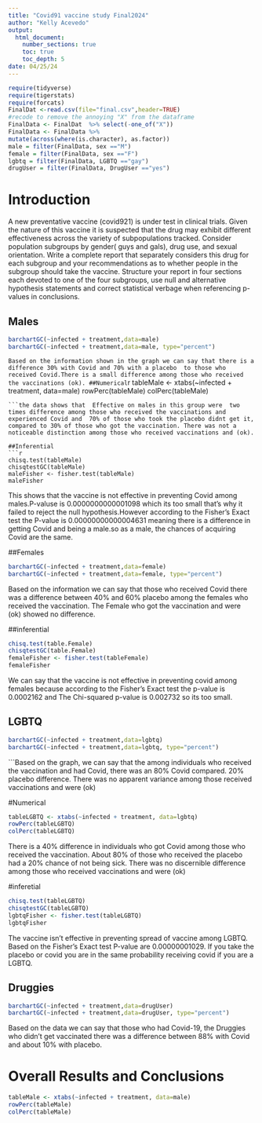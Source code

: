 ```yaml
---
title: "Covid91 vaccine study Final2024"
author: "Kelly Acevedo"
output: 
  html_document:
    number_sections: true
    toc: true
    toc_depth: 5
date: 04/25/24 
---
```


```r
require(tidyverse)
require(tigerstats)
require(forcats)
FinalDat <-read.csv(file="final.csv",header=TRUE)
#recode to remove the annoying "X" from the dataframe
FinalData <- FinalDat  %>% select(-one_of("X"))
FinalData <- FinalData %>%
mutate(across(where(is.character), as.factor))
male = filter(FinalData, sex =="M")
female = filter(FinalData, sex =="F")
lgbtq = filter(FinalData, LGBTQ =="gay")
drugUser = filter(FinalData, DrugUser =="yes")

```


# Introduction

A new  preventative vaccine (covid921) is under test in clinical trials. Given the nature of this vaccine it is suspected that the drug may exhibit different effectiveness across the variety of subpopulations tracked. Consider population subgroups by gender( guys and gals), drug use, and sexual orientation. Write a complete report that separately considers this drug for each subgroup and your recommendations as to whether people in the subgroup should take the vaccine. Structure your report in four sections each devoted to one of the four subgroups, use null and alternative hypothesis statements and correct statistical verbage when referencing p-values in conclusions.

## Males

```r
barchartGC(~infected + treatment,data=male)
barchartGC(~infected + treatment,data=male, type="percent")
```
```Based on the information shown in the graph we can say that there is a difference 30% with Covid and 70% with a placebo 
to those who received Covid.There is a small difference among those who received the vaccinations (ok).
##Numerical
```r
tableMale <- xtabs(~infected + treatment, data=male)
rowPerc(tableMale)
colPerc(tableMale)
```
```the data shows that  Effective on males in this group were  two times difference among those who received the vaccinations and experienced Covid and  70% of those who took the placebo didnt get it, compared to 30% of those who got the vaccination. There was not a noticeable distinction among those who received vaccinations and (ok).

##Inferential 
```r
chisq.test(tableMale)
chisqtestGC(tableMale)
maleFisher <- fisher.test(tableMale)
maleFisher
```
This shows that the vaccine is not effective in preventing Covid among males.P-valuse is 0.0000000000001098 which its too small that's why it failed to reject the null hypothesis.However according to the Fisher's Exact test the P-value is 0.00000000000004631 meaning there is a difference in getting Covid and being a male.so as a male, the chances of acquiring Covid are the same.




##Females
```r
barchartGC(~infected + treatment,data=female)
barchartGC(~infected + treatment,data=female, type="percent")
```

Based on the information we can say that those who received Covid there was a difference between 40% and 60% placebo among the females who received the vaccination. The Female who got the vaccination and were (ok) showed no difference.


##inferential 
```r
chisq.test(table.Female)
chisqtestGC(table.Female)
femaleFisher <- fisher.test(tableFemale)
femaleFisher
```
We can say that the vaccine is not effective in preventing covid among females because according to the Fisher's Exact test the p-value is 0.0002162 and The Chi-squared p-value is 0.002732 so its too small.

## LGBTQ

```r
barchartGC(~infected + treatment,data=lgbtq)
barchartGC(~infected + treatment,data=lgbtq, type="percent")
```
```Based on the graph, we can say that the among individuals who received the vaccination and had Covid, there was an 80% Covid compared. 20% placebo difference. There was no apparent variance among those received vaccinations and were (ok)

#Numerical

```r
tableLGBTQ <- xtabs(~infected + treatment, data=lgbtq)
rowPerc(tableLGBTQ)
colPerc(tableLGBTQ)
```
There is a 40% difference in individuals who got Covid among those who received the vaccination. About 80% of those who received the placebo had a 20% chance of not being sick. There was no discernible difference among those who received vaccinations and were (ok)

#inferetial 

```r
chisq.test(tableLGBTQ)
chisqtestGC(tableLGBTQ)
lgbtqFisher <- fisher.test(tableLGBTQ)
lgbtqFisher
```
The vaccine isn't effective in preventing spread of vaccine among LGBTQ. Based on the Fisher's Exact test P-value are 0.00000001029. If you take the placebo or covid you are in the same probability receiving covid if you are a LGBTQ.



## Druggies


```r
barchartGC(~infected + treatment,data=drugUser)
barchartGC(~infected + treatment,data=drugUser, type="percent")
```

Based on the data we can say that those who had Covid-19, the Druggies who didn't get vaccinated there was a difference between 88% with Covid and about 10% with placebo.

# Overall Results and Conclusions

```r
tableMale <- xtabs(~infected + treatment, data=male)
rowPerc(tableMale)
colPerc(tableMale)
```


